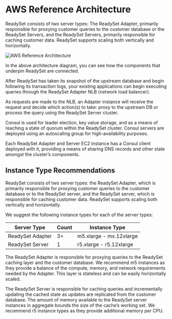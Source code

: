 # AWS Reference Architecture

ReadySet consists of two server types: The ReadySet Adapter, primarily
responsible for proxying customer queries to the customer database or the
ReadySet Servers, and the ReadySet Servers, primarily responsible for caching
customer data. ReadySet supports scaling both vertically and horizontally.

![AWS Reference Architecture](/aws-reference-architecture.png)

In the above architecture diagram, you can see how the components that
underpin ReadySet are connected.

After ReadySet has taken its snapshot of the upstream database and begin
following its transaction logs, your existing applications can begin executing
queries through the ReadySet Adapter NLB (network load balancer).

As requests are made to the NLB, an Adapter instance will receive the request
and decide which action(s) to take: proxy to the upstream DB or process the
query using the ReadySet Server cluster.

Consul is used for leader election, key value storage, and as a means of
reaching a state of quorum within the ReadySet cluster. Consul servers are
deployed using an autoscaling group for high-availability purposes.

Each ReadySet Adapter and Server EC2 instance has a Consul client deployed with
it, providing a means of sharing DNS records and other state amongst the
cluster’s components.

## Instance Type Recommendations

ReadySet consists of two server types: the ReadySet Adapter, which is primarily responsible for proxying customer queries to the customer database or to the ReadySet server, and the ReadySet server, which is responsible for caching customer data. ReadySet supports scaling both vertically and horizontally.

We suggest the following instance types for each of the server types:

| Server Type       | Count | Instance Type          |
|-------------------|-------|------------------------|
| ReadySet Adapter  | 3+    | m5.xlarge - mx.12xlarge |
| ReadySet Server | 1     | r5.xlarge - r5.12xlarge |

The ReadySet Adapter is responsible for proxying queries to the ReadySet caching layer and the customer database. We recommend m5 instances as they provide a balance of the compute, memory, and network requirements needed by the Adapter. This layer is stateless and can be easily horizontally scaled.

The ReadySet Server is responsible for caching queries and incrementally updating the cached state as updates are replicated from the customer database. The amount of memory available to the ReadySet server instances in aggregate bounds the size of the cache’s working set. We recommend r5 instance types as they provide additional memory per CPU.

